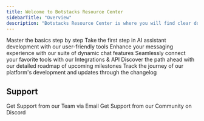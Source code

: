 ```yaml
---
title: Welcome to Botstacks Resource Center
sidebarTitle: "Overview"
description: "Botstacks Resource Center is where you will find clear documentation on features and setup guides and more."
---
```



<CardGroup cols={2}>

  <Card title="Learn the Basics" icon="sparkles" href="quick-start/basics">
    Master the basics step by step
  </Card>

  <Card title="Start building AI Assistants" icon="rocket" href="/designer">
    Take the first step in AI assistant development with our user-friendly tools
  </Card>

  <Card title="Chat Features" icon="comments" href="/dk-reference">
    Enhance your messaging experience with our suite of dynamic chat features
  </Card>

  <Card title="Integrations & API" icon="gear" href="/api-reference">
    Seamlessly connect your favorite tools with our Integrations & API
  </Card>

  <Card title="Roadmap" icon="compass" href="/miscellaneous/roadmap">
    Discover the path ahead with our detailed roadmap of upcoming milestones
  </Card>

  <Card title="Changelog" icon="clock" href="/miscellaneous/changelog">
    Track the journey of our platform's development and updates through the changelog
  </Card>

</CardGroup>


## Support

<CardGroup cols={2}>

  <Card title="Email" icon="envelope" href="mailto:Support@Botstacks.ai">
    Get Support from our Team via Email
  </Card>

  <Card title="Community" icon="discord" href="https://discord.gg/eXV43sfDkb">
    Get Support from our Community on Discord
  </Card>

</CardGroup>
